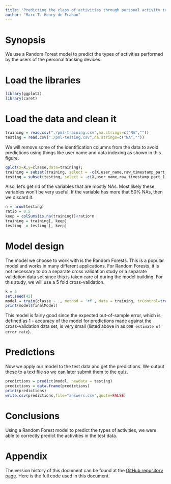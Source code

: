```yaml
---
title: "Predicting the class of activities through personal activity tracking devices"
author: "Marc T. Henry de Frahan"
---
```

	
# Synopsis

We use a Random Forest model to predict the types of activities
performed by the users of the personal tracking devices.

# Load the libraries
```r
library(ggplot2)
library(caret)
```

# Load the data and clean it
```r
training = read.csv("./pml-training.csv",na.strings=c("NA",""))
testing = read.csv("./pml-testing.csv",na.strings=c("NA",""))
```

We will remove some of the identification columns from the data to
avoid predictions using things like user name and data indexing as
shown in this figure.


```r
qplot(x=X,y=classe,data=training);
training = subset(training, select = -c(X,user_name,raw_timestamp_part_1,raw_timestamp_part_2,cvtd_timestamp,new_window))
testing = subset(testing, select = -c(X,user_name,raw_timestamp_part_1,raw_timestamp_part_2,cvtd_timestamp,new_window))
```

Also, let's get rid of the variables that are mostly NAs. Most likely
these variables won't be very useful. If the variable has more that
50% NAs, then we discard it.

```r
n = nrow(testing)
ratio = 0.5
keep = colSums(is.na(training))<ratio*n
training = training[, keep]
testing  = testing [, keep]
```

# Model design

The model we choose to work with is the Random Forests. This is a
popular model and works in many different applications. For Random
Forests, it is not necessary to do a separate cross validation study
or a separate validation data set since this is taken care of during
the model building. For this study, we will use a 5 fold cross-validation.

```r
k = 5
set.seed(42)
model = train(classe ~ ., method = 'rf', data = training, trControl=trainControl(method="cv",number=k), allowParallel=TRUE,prox=TRUE)
print(model$finalModel)
```

This model is fairly good since the expected out-of-sample error,
which is defined as 1 - accuracy of the model for predictions made
against the cross-validation data set, is very small (listed above in
as `OOB estimate of error rate`).


# Predictions

Now we apply our model to the test data and get the predictions. We
output these to a text file so we can later submit them to the quiz.

```r
predictions = predict(model, newdata = testing)
predictions = data.frame(predictions)
print(predictions)
write.csv(predictions,file="answers.csv",quote=FALSE)
```

# Conclusions 

Using a Random Forest model to predict the types of activities, we
were able to correctly predict the activities in the test data.


# Appendix

The version history of this document can be found at the
[GitHub repository page](https://github.com/marchdf/practical_machine_learning_project). Here
is the full code used in this document.

```r
```
